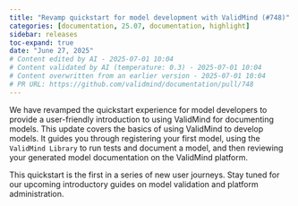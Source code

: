 ```yaml
---
title: "Revamp quickstart for model development with ValidMind (#748)"
categories: [documentation, 25.07, documentation, highlight]
sidebar: releases
toc-expand: true
date: "June 27, 2025"
# Content edited by AI - 2025-07-01 10:04
# Content validated by AI (temperature: 0.3) - 2025-07-01 10:04
# Content overwritten from an earlier version - 2025-07-01 10:04
# PR URL: https://github.com/validmind/documentation/pull/748
---
```


We have revamped the quickstart experience for model developers to provide a user-friendly introduction to using ValidMind for documenting models. This update covers the basics of using ValidMind to develop models. It guides you through registering your first model, using the `ValidMind Library` to run tests and document a model, and then reviewing your generated model documentation on the ValidMind platform.

This quickstart is the first in a series of new user journeys. Stay tuned for our upcoming introductory guides on model validation and platform administration.
